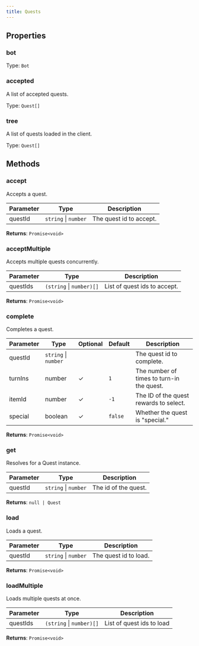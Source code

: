 ```yaml
---
title: Quests
---
```



## Properties
### bot




Type: `Bot`


### accepted <Badge text="Getter" size="small" />	


A list of accepted quests.


Type: `Quest[]`


### tree <Badge text="Getter" size="small" />	


A list of quests loaded in the client.


Type: `Quest[]`


## Methods

### accept

Accepts a quest.

| Parameter | Type | Description |
|-----------|------|-------------|
| questId | `string` \| `number` | The quest id to accept. |


**Returns**: `Promise<void>`

### acceptMultiple

Accepts multiple quests concurrently.

| Parameter | Type | Description |
|-----------|------|-------------|
| questIds | `(string` \| `number)[]` | List of quest ids to accept. |


**Returns**: `Promise<void>`

### complete

Completes a quest.

| Parameter | Type | Optional | Default | Description |
|-----------|------|----------|---------|-------------|
| questId | `string` \| `number` |  |  | The quest id to complete. |
| turnIns | number | ✓ | `1` | The number of times to turn-in the quest. |
| itemId | number | ✓ | `-1` | The ID of the quest rewards to select. |
| special | boolean | ✓ | `false` | Whether the quest is "special." |


**Returns**: `Promise<void>`

### get

Resolves for a Quest instance.

| Parameter | Type | Description |
|-----------|------|-------------|
| questId | `string` \| `number` | The id of the quest. |


**Returns**: `null | Quest`

### load

Loads a quest.

| Parameter | Type | Description |
|-----------|------|-------------|
| questId | `string` \| `number` | The quest id to load. |


**Returns**: `Promise<void>`

### loadMultiple

Loads multiple quests at once.

| Parameter | Type | Description |
|-----------|------|-------------|
| questIds | `(string` \| `number)[]` | List of quest ids to load |


**Returns**: `Promise<void>`

